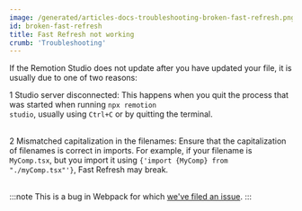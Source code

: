```yaml
---
image: /generated/articles-docs-troubleshooting-broken-fast-refresh.png
id: broken-fast-refresh
title: Fast Refresh not working
crumb: 'Troubleshooting'
---
```


If the Remotion Studio does not update after you have updated your file, it is usually due to one of two reasons:

<Step>1</Step> Studio server disconnected: This happens when you quit the
process that was started when running <code>npx remotion studio</code>, usually
using <code>Ctrl+C</code> or by quitting the terminal. <br />
<br />

<Step>2</Step> Mismatched capitalization in the filenames: Ensure that the
capitalization of filenames is correct in imports. For example, if your filename
is <code>MyComp.tsx</code>, but you import it using
<code>{'import {MyComp} from "./myComp.tsx"'}</code>, Fast Refresh may break.
<br />
<br />

:::note
This is a bug in Webpack for which [we've filed an issue](https://github.com/webpack/watchpack/issues/228).
:::
